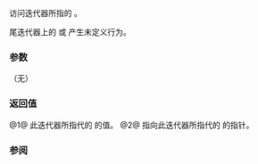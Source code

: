{{cpp/filesystem/directory_iterator/title | operator*|operator-&gt;}}
{{cpp/filesystem/directory_iterator/navbar}}
{{dcl begin}}
{{dcl | num=1 | since=c++17 |
const std::filesystem::directory_entry&amp; operator*() const;
}}
{{dcl | num=2 | since=c++17 |
const std::filesystem::directory_entry* operator-&gt;() const;
}}
{{dcl end}}

访问迭代器所指的 {{ltt|cpp/filesystem/directory_entry}}。

尾迭代器上的 {{tt|operator*}} 或 {{tt|operator-&gt;}} 产生未定义行为。

===参数===
（无）

===返回值===
@1@ 此迭代器所指代的 {{ltt|cpp/filesystem/directory_entry}} 的值。
@2@ 指向此迭代器所指代的 {{ltt|cpp/filesystem/directory_entry}} 的指针。

{{cpp/impldef exception}}

===参阅===
{{dsc begin}}
{{dsc inc | cpp/filesystem/recursive_directory_iterator/dsc operator*}}
{{dsc end}}

{{langlinks|de|en|es|ja|ru}}